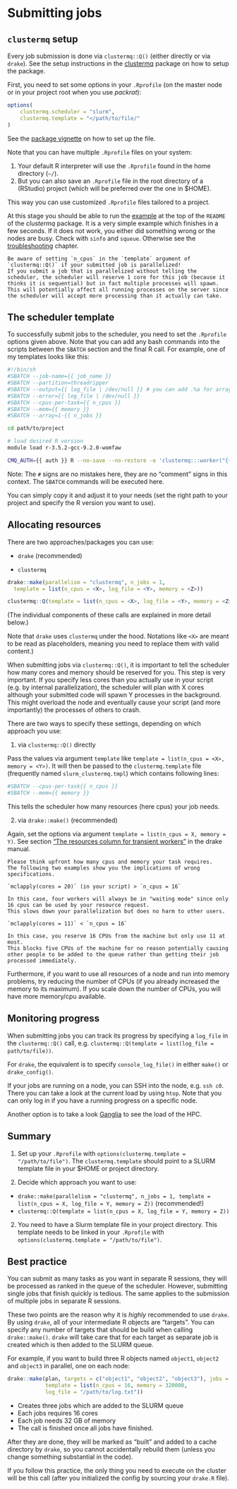 # Submitting jobs {#submit-jobs}

## `clustermq` setup

Every job submission is done via `clustermq::Q()` (either directly or via `drake`). 
See the setup instructions in the [clustermq](https://mschubert.github.io/clustermq/) package on how to setup the package.

First, you need to set some options in your `.Rprofile` (on the master node or in your project root when you use _packrat_):

```r
options(
    clustermq.scheduler = "slurm",
    clustermq.template = "</path/to/file/"
)
```

See the [package vignette](https://mschubert.github.io/clustermq/articles/userguide.html#slurm) on how to set up the file.

Note that you can have multiple `.Rprofile` files on your system:

1. Your default R interpreter will use the `.Rprofile` found in the home directory (`~/`).
1. But you can also save an `.Rprofile` file in the root directory of a (RStudio) project (which will be preferred over the one in $HOME). 

This way you can use customized `.Rprofile` files tailored to a project.

At this stage you should be able to run the [example](https://github.com/mschubert/clustermq) at the top of the `README` of the _clustermq_ package.
It is a very simple example which finishes in a few seconds.
If it does not work, you either did something wrong or the nodes are busy.
Check with `sinfo` and `squeue`.
Otherwise see the [troubleshooting](#troubleshooting) chapter.

```block
Be aware of setting `n_cpus` in the `template` argument of `clustermq::Q()` if your submitted job is parallelized!
If you submit a job that is parallelized without telling the scheduler, the scheduler will reserve 1 core for this job (because it thinks it is sequential) but in fact multiple processes will spawn. 
This will potentially affect all running processes on the server since the scheduler will accept more processing than it actually can take.
```

## The scheduler template

To successfully submit jobs to the scheduler, you need to set the `.Rprofile` options given above.
Note that you can add any bash commands into the scripts between the `SBATCH` section and the final R call.
For example, one of my templates looks like this:

```sh
#!/bin/sh
#SBATCH --job-name={{ job_name }}
#SBATCH --partition=threadripper
#SBATCH --output={{ log_file | /dev/null }} # you can add .%a for array index
#SBATCH --error={{ log_file | /dev/null }}
#SBATCH --cpus-per-task={{ n_cpus }}
#SBATCH --mem={{ memory }}
#SBATCH --array=1-{{ n_jobs }}

cd path/to/project

# load desired R version
module load r-3.5.2-gcc-9.2.0-womfaw

CMQ_AUTH={{ auth }} R --no-save --no-restore -e 'clustermq:::worker("{{ master }}")'
```

Note: The `#` signs are no mistakes here, they are no "comment" signs in this context. 
The `SBATCH` commands will be executed here.

You can simply copy it and adjust it to your needs (set the right path to your project and specify the R version you want to use).

## Allocating resources

There are two approaches/packages you can use: 

- `drake` (recommended)

- `clustermq`

```r
drake::make(parallelism = "clustermq", n_jobs = 1, 
  template = list(n_cpus = <X>, log_file = <Y>, memory = <Z>))
```

```r
clustermq::Q(template = list(n_cpus = <X>, log_file = <Y>, memory = <Z>))
```

(The individual components of these calls are explained in more detail below.)

Note that `drake` uses `clustermq` under the hood. 
Notations like `<X>` are meant to be read as placeholders, meaning you need to replace them with valid content.)

When submitting jobs via `clustermq::Q()`, it is important to tell the scheduler how many cores and memory should be reserved for you.
This step is very important.
If you specify less cores than you actually use in your script (e.g. by internal parallelization), the scheduler will plan with X cores although your submitted code will spawn Y processes in the background.
This might overload the node and eventually cause your script (and more importantly) the processes of others to crash.

There are two ways to specify these settings, depending on which approach you use:

1. via `clustermq::Q()` directly

Pass the values via argument `template` like `template = list(n_cpus = <X>, memory = <Y>)`.
It will then be passed to the `clustermq.template` file (frequently named `slurm_clustermq.tmpl`) which contains following lines:

```sh
#SBATCH --cpus-per-task{{ n_cpus }}
#SBATCH --mem={{ memory }}
```

This tells the scheduler how many resources (here cpus) your job needs.

2. via `drake::make()` (recommended)

Again, set the options via argument `template = list(n_cpus = X, memory = Y)`.
See section ["The resources column for transient workers"](https://ropenscilabs.github.io/drake-manual/hpc.html#advanced-options) in the drake manual.

```block
Please think upfront how many cpus and memory your task requires. 
The following two examples show you the implications of wrong specifications.
```

```block
`mclapply(cores = 20)` (in your script) > `n_cpus = 16`

In this case, four workers will always be in "waiting mode" since only 16 cpus can be used by your resource request. 
This slows down your parallelization but does no harm to other users. 
```

```block
`mclapply(cores = 11)` < `n_cpus = 16`

In this case, you reserve 16 CPUs from the machine but only use 11 at most. 
This blocks five CPUs of the machine for no reason potentially causing other people to be added to the queue rather than getting their job processed immediately.
```

Furthermore, if you want to use all resources of a node and run into memory problems, try reducing the number of CPUs (if you already increased the memory to its maximum).
If you scale down the number of CPUs, you will have more memory/cpu available.

## Monitoring progress

When submitting jobs you can track its progress by specifying a `log_file` in the `clustermq::Q()` call, e.g. `clustermq::Q(template = list(log_file = path/to/file))`.

For `drake`, the equivalent is to specify `console_log_file()` in either `make()` or `drake_config()`.

If your jobs are running on a node, you can SSH into the node, e.g. `ssh c0`.
There you can take a look at the current load by using `htop`.
Note that you can only log in if you have a running progress on a specific node.

Another option is to take a look [Ganglia](http://141.35.158.107/ganglia/?r=hour&cs=&ce=&m=load_one&s=by+name&c=OpenHPC&tab=m&vn=&hide-hf=false) to see the load of the HPC.

## Summary

1. Set up your `.Rprofile` with `options(clustermq.template = "/path/to/file")`.
  The `clustermq.template` should point to a SLURM template file in your $HOME or project directory.

1. Decide which approach you want to use:

- `drake::make(parallelism = "clustermq", n_jobs = 1, template = list(n_cpus = X, log_file = Y, memory = Z))` (recommended!)
- `clustermq::Q(template = list(n_cpus = X, log_file = Y, memory = Z))`

2. You need to have a Slurm template file in your project directory. This template needs to be linked in your `.Rprofile` with `options(clustermq.template = "/path/to/file")`.

## Best practice {#best-practice}

You can submit as many tasks as you want in separate R sessions, they will be processed as ranked in the queue of the scheduler.
However, submitting single jobs that finish quickly is tedious.
The same applies to the submission of multiple jobs in separate R sessions.

These two points are the reason why it is *highly* recommended to use `drake`.
By using `drake`, all of your intermediate R objects are "targets". 
You can specify any number of targets that should be build when calling `drake::make()`.
`drake` will take care that for each target as separate job is created which is then added to the SLURM queue.

For example, if you want to build three R objects named `object1`, `object2` and `object3` in parallel, one on each node:

```r
drake::make(plan, targets = c("object1", "object2", "object3"), jobs = 3, 
            template = list(n_cpus = 16, memory = 320000, 
            log_file = "/path/to/log.txt"))
```

- Creates three jobs which are added to the SLURM queue
- Each jobs requires 16 cores
- Each job needs 32 GB of memory
- The call is finished once all jobs have finished.

After they are done, they will be marked as "built" and added to a cache directory by `drake`, so you cannot accidentally rebuild them (unless you change something substantial in the code).

If you follow this practice, the only thing you need to execute on the cluster will be this call (after you initialized the config by sourcing your `drake.R` file).

